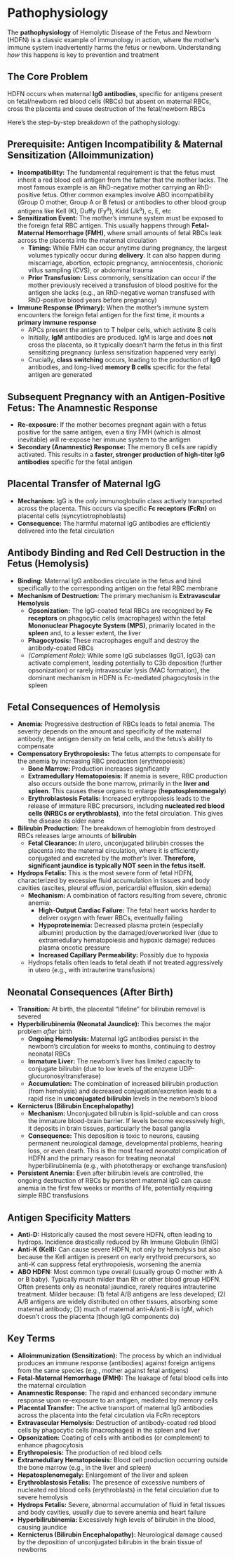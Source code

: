 # Pathophysiology {-}

The **pathophysiology** of Hemolytic Disease of the Fetus and Newborn (HDFN) is a classic example of immunology in action, where the mother's immune system inadvertently harms the fetus or newborn. Understanding *how* this happens is key to prevention and treatment

##  **The Core Problem** {-}

HDFN occurs when maternal **IgG antibodies**, specific for antigens present on fetal/newborn red blood cells (RBCs) but absent on maternal RBCs, cross the placenta and cause destruction of the fetal/newborn RBCs

Here's the step-by-step breakdown of the pathophysiology:

##  **Prerequisite: Antigen Incompatibility & Maternal Sensitization (Alloimmunization)** {-}

*   **Incompatibility:** The fundamental requirement is that the fetus must inherit a red blood cell antigen from the father that the mother lacks. The most famous example is an RhD-negative mother carrying an RhD-positive fetus. Other common examples involve ABO incompatibility (Group O mother, Group A or B fetus) or antibodies to other blood group antigens like Kell (K), Duffy (Fy<sup>a</sup>), Kidd (Jk<sup>a</sup>), c, E, etc
*   **Sensitization Event:** The mother's immune system must be exposed to the foreign fetal RBC antigen. This usually happens through **Fetal-Maternal Hemorrhage (FMH)**, where small amounts of fetal RBCs leak across the placenta into the maternal circulation
    *   **Timing:** While FMH can occur anytime during pregnancy, the largest volumes typically occur during **delivery**. It can also happen during miscarriage, abortion, ectopic pregnancy, amniocentesis, chorionic villus sampling (CVS), or abdominal trauma
    *   **Prior Transfusion:** Less commonly, sensitization can occur if the mother previously received a transfusion of blood positive for the antigen she lacks (e.g., an RhD-negative woman transfused with RhD-positive blood years before pregnancy)
*   **Immune Response (Primary):** When the mother's immune system encounters the foreign fetal antigen for the first time, it mounts a **primary immune response**
    *   APCs present the antigen to T helper cells, which activate B cells
    *   Initially, **IgM** antibodies are produced. IgM is large and does **not** cross the placenta, so it typically doesn't harm the fetus in this first sensitizing pregnancy (unless sensitization happened very early)
    *   Crucially, **class switching** occurs, leading to the production of **IgG** antibodies, and long-lived **memory B cells** specific for the fetal antigen are generated

##  **Subsequent Pregnancy with an Antigen-Positive Fetus: The Anamnestic Response** {-}

*   **Re-exposure:** If the mother becomes pregnant again with a fetus positive for the same antigen, even a tiny FMH (which is almost inevitable) will re-expose her immune system to the antigen
*   **Secondary (Anamnestic) Response:** The memory B cells are rapidly activated. This results in a **faster, stronger production of high-titer IgG antibodies** specific for the fetal antigen

##  **Placental Transfer of Maternal IgG** {-}

*   **Mechanism:** IgG is the *only* immunoglobulin class actively transported across the placenta. This occurs via specific **Fc receptors (FcRn)** on placental cells (syncytiotrophoblasts)
*   **Consequence:** The harmful maternal IgG antibodies are efficiently delivered into the fetal circulation

##  **Antibody Binding and Red Cell Destruction in the Fetus (Hemolysis)** {-}

*   **Binding:** Maternal IgG antibodies circulate in the fetus and bind specifically to the corresponding antigen on the fetal RBC membrane
*   **Mechanism of Destruction:** The primary mechanism is **Extravascular Hemolysis**
    *   **Opsonization:** The IgG-coated fetal RBCs are recognized by **Fc receptors** on phagocytic cells (macrophages) within the fetal **Mononuclear Phagocyte System (MPS)**, primarily located in the **spleen** and, to a lesser extent, the liver
    *   **Phagocytosis:** These macrophages engulf and destroy the antibody-coated RBCs
    *   *(Complement Role):* While some IgG subclasses (IgG1, IgG3) can activate complement, leading potentially to C3b deposition (further opsonization) or rarely intravascular lysis (MAC formation), the dominant mechanism in HDFN is Fc-mediated phagocytosis in the spleen

##  **Fetal Consequences of Hemolysis** {-}

*   **Anemia:** Progressive destruction of RBCs leads to fetal anemia. The severity depends on the amount and specificity of the maternal antibody, the antigen density on fetal cells, and the fetus's ability to compensate
*   **Compensatory Erythropoiesis:** The fetus attempts to compensate for the anemia by increasing RBC production (erythropoiesis)
    *   **Bone Marrow:** Production increases significantly
    *   **Extramedullary Hematopoiesis:** If anemia is severe, RBC production also occurs outside the bone marrow, primarily in the **liver and spleen**. This causes these organs to enlarge (**hepatosplenomegaly**)
    *   **Erythroblastosis Fetalis:** Increased erythropoiesis leads to the release of immature RBC precursors, including **nucleated red blood cells (NRBCs or erythroblasts)**, into the fetal circulation. This gives the disease its older name
*   **Bilirubin Production:** The breakdown of hemoglobin from destroyed RBCs releases large amounts of **bilirubin**
    *   **Fetal Clearance:** *In utero*, unconjugated bilirubin crosses the placenta into the maternal circulation, where it is efficiently conjugated and excreted by the *mother's* liver. **Therefore, significant jaundice is typically NOT seen in the fetus itself.**
*   **Hydrops Fetalis:** This is the most severe form of fetal HDFN, characterized by excessive fluid accumulation in tissues and body cavities (ascites, pleural effusion, pericardial effusion, skin edema)
    *   **Mechanism:** A combination of factors resulting from severe, chronic anemia:
        *   **High-Output Cardiac Failure:** The fetal heart works harder to deliver oxygen with fewer RBCs, eventually failing
        *   **Hypoproteinemia:** Decreased plasma protein (especially albumin) production by the damaged/overworked liver (due to extramedullary hematopoiesis and hypoxic damage) reduces plasma oncotic pressure
        *   **Increased Capillary Permeability:** Possibly due to hypoxia
    *   Hydrops fetalis often leads to fetal death if not treated aggressively in utero (e.g., with intrauterine transfusions)

##  **Neonatal Consequences (After Birth)** {-}

*   **Transition:** At birth, the placental "lifeline" for bilirubin removal is severed
*   **Hyperbilirubinemia (Neonatal Jaundice):** This becomes the major problem *after* birth
    *   **Ongoing Hemolysis:** Maternal IgG antibodies persist in the newborn's circulation for weeks to months, continuing to destroy neonatal RBCs
    *   **Immature Liver:** The newborn's liver has limited capacity to conjugate bilirubin (due to low levels of the enzyme UDP-glucuronosyltransferase)
    *   **Accumulation:** The combination of increased bilirubin production (from hemolysis) and decreased conjugation/excretion leads to a rapid rise in **unconjugated bilirubin** levels in the newborn's blood
*   **Kernicterus (Bilirubin Encephalopathy)**
    *   **Mechanism:** Unconjugated bilirubin is lipid-soluble and can cross the immature blood-brain barrier. If levels become excessively high, it deposits in brain tissues, particularly the basal ganglia
    *   **Consequence:** This deposition is toxic to neurons, causing permanent neurological damage, developmental problems, hearing loss, or even death. This is the most feared *neonatal* complication of HDFN and the primary reason for treating neonatal hyperbilirubinemia (e.g., with phototherapy or exchange transfusion)
*   **Persistent Anemia:** Even after bilirubin levels are controlled, the ongoing destruction of RBCs by persistent maternal IgG can cause anemia in the first few weeks or months of life, potentially requiring simple RBC transfusions

##  **Antigen Specificity Matters** {-}

*   **Anti-D:** Historically caused the most severe HDFN, often leading to hydrops. Incidence drastically reduced by Rh Immune Globulin (RhIG)
*   **Anti-K (Kell):** Can cause severe HDFN, not only by hemolysis but also because the Kell antigen is present on early erythroid precursors, so anti-K can suppress fetal erythropoiesis, worsening the anemia
*   **ABO HDFN:** Most common type overall (usually group O mother with A or B baby). Typically much milder than Rh or other blood group HDFN. Often presents only as neonatal jaundice, rarely requires intrauterine treatment. Milder because: (1) fetal A/B antigens are less developed; (2) A/B antigens are widely distributed on other tissues, absorbing some maternal antibody; (3) much of maternal anti-A/anti-B is IgM, which doesn't cross the placenta (though IgG components do)

## **Key Terms** {-}

*   **Alloimmunization (Sensitization):** The process by which an individual produces an immune response (antibodies) against foreign antigens from the same species (e.g., mother against fetal antigens)
*   **Fetal-Maternal Hemorrhage (FMH):** The leakage of fetal blood cells into the maternal circulation
*   **Anamnestic Response:** The rapid and enhanced secondary immune response upon re-exposure to an antigen, mediated by memory cells
*   **Placental Transfer:** The active transport of maternal IgG antibodies across the placenta into the fetal circulation via FcRn receptors
*   **Extravascular Hemolysis:** Destruction of antibody-coated red blood cells by phagocytic cells (macrophages) in the spleen and liver
*   **Opsonization:** Coating of cells with antibodies (or complement) to enhance phagocytosis
*   **Erythropoiesis:** The production of red blood cells
*   **Extramedullary Hematopoiesis:** Blood cell production occurring outside the bone marrow (e.g., in the liver and spleen)
*   **Hepatosplenomegaly:** Enlargement of the liver and spleen
*   **Erythroblastosis Fetalis:** The presence of excessive numbers of nucleated red blood cells (erythroblasts) in the fetal circulation due to severe hemolysis
*   **Hydrops Fetalis:** Severe, abnormal accumulation of fluid in fetal tissues and body cavities, usually due to severe anemia and heart failure
*   **Hyperbilirubinemia:** Excessively high levels of bilirubin in the blood, causing jaundice
*   **Kernicterus (Bilirubin Encephalopathy):** Neurological damage caused by the deposition of unconjugated bilirubin in the brain tissue of newborns

